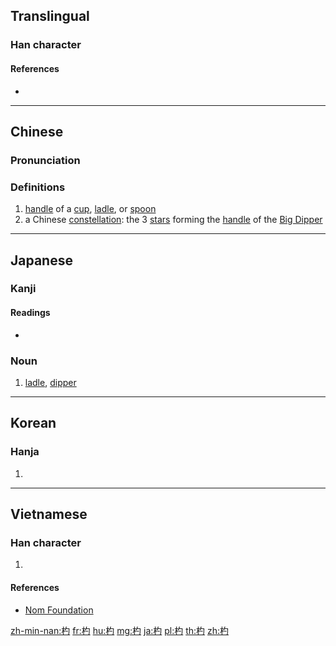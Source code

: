 ==Translingual==

===Han character===
{{Han char|rn=75|rad=木|as=03|sn=7|four=47920|canj=DPI,DPM|ids=⿰木勺}}

====References====
* {{Han ref|kx=0511.190|dkj=14466|dj=0897.020|hdz=21161.050|uh=6753|ud=26451|bh=A840|bd=43072}}

----

==Chinese==
{{zh-forms}}

===Pronunciation===
{{zh-pron
|m=biāo,sháo
|c=biu1,soek3
|mc=y
|oc=y
|ma=
|cat=n,pn
}}

===Definitions===
# [[handle]] of a [[cup]], [[ladle]], or [[spoon]]
# a Chinese [[constellation]]: the 3 [[star]]s forming the [[handle]] of the [[Big Dipper]]

----

==Japanese==

===Kanji===
{{ja-kanji|grade=|rs=木03}}

====Readings====
* {{ja-readings|goon=[[じゃく]] (jaku), [[ひょう]] (hyō)|kanon=[[しゃく]] (shaku), [[ひょう]] (hyō)|kun=[[ひしゃく]] (hishaku)}}

===Noun===
{{ja-noun|しゃく}}

# [[ladle]], [[dipper]]

----

==Korean==

===Hanja===
{{ko-hanja|hangeul=[[표]], [[작]]|eumhun=|rv=pyo, jak|mr=p'yo, chak|y=phyo, cak}}

# {{defn|lang=ko|sort=木03}}

----

==Vietnamese==

===Han character===
{{vi-readings|rs=木03|hanviet=[[chước]], [[duộc]]}}

# {{defn|lang=vi|sort=木03}}

====References====
* [http://nomfoundation.org/common/nom_details.php?codepoint=6753 Nom Foundation]

[[zh-min-nan:杓]]
[[fr:杓]]
[[hu:杓]]
[[mg:杓]]
[[ja:杓]]
[[pl:杓]]
[[th:杓]]
[[zh:杓]]